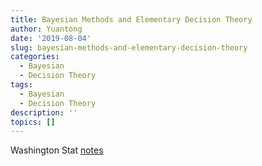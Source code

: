 ```yaml
---
title: Bayesian Methods and Elementary Decision Theory
author: Yuantong
date: '2019-08-04'
slug: bayesian-methods-and-elementary-decision-theory
categories:
  - Bayesian
  - Decision Theory
tags:
  - Bayesian
  - Decision Theory
description: ''
topics: []
---
```


Washington Stat [notes](https://www.stat.washington.edu/jaw/COURSES/580s/581/LECTNOTES/ch5.pdf)




